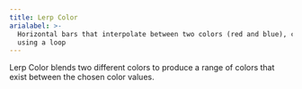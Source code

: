```yaml
---
title: Lerp Color
arialabel: >-
  Horizontal bars that interpolate between two colors (red and blue), controlled
  using a loop
---
```



Lerp Color blends two different colors to produce a range of colors
that exist between the chosen color values.
